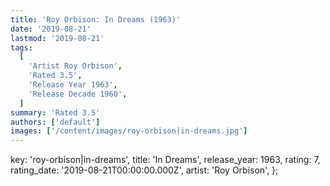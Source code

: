 ```yaml
---
title: 'Roy Orbison: In Dreams (1963)'
date: '2019-08-21'
lastmod: '2019-08-21'
tags:
  [
    'Artist Roy Orbison',
    'Rated 3.5',
    'Release Year 1963',
    'Release Decade 1960',
  ]
summary: 'Rated 3.5'
authors: ['default']
images: ['/content/images/roy-orbison|in-dreams.jpg']
---
```


  key: 'roy-orbison|in-dreams',
  title: 'In Dreams',
  release_year: 1963,
  rating: 7,
  rating_date: '2019-08-21T00:00:00.000Z',
  artist: 'Roy Orbison',
};

<MusicRating data={data} />

